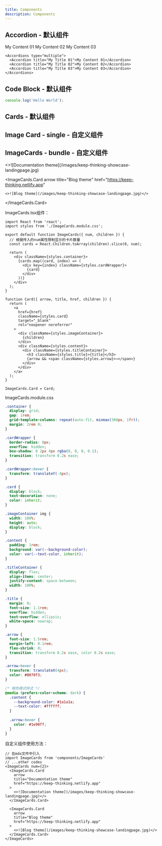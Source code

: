 ```yaml
---
title: Components
description: Components
---
```


 
## Accordion - 默认组件

<Accordions type="multiple">
  <Accordion title="My Title 01">My Content 01</Accordion>
  <Accordion title="My Title 02">My Content 02</Accordion>
  <Accordion title="My Title 03">My Content 03</Accordion>
</Accordions>

```tsx
<Accordions type="multiple">
  <Accordion title="My Title 01">My Content 01</Accordion>
  <Accordion title="My Title 02">My Content 02</Accordion>
  <Accordion title="My Title 03">My Content 03</Accordion>
</Accordions>
```

## Code Block - 默认组件

```js
console.log('Hello World');
```

## Cards - 默认组件

<Cards>
  <Card title="Learn more about Next.js" href="https://nextjs.org/docs" />
  <Card title="Learn more about Fumadocs" href="https://fumadocs.vercel.app" />
</Cards>

## Image Card - single - 自定义组件

<ImageWithCaption 
  src="/images/anatomy-tw.jpg"
  alt="解剖学太微笔记"
  caption="解剖学太微笔记"
  href="https://anatomy-tw.netlify.app"
  width={300}
  height={200}
/>

## ImageCards - bundle - 自定义组件
<ImageCards num={2}>
  <ImageCards.Card 
    arrow 
    title="Documentation theme" 
    href="https://keep-thinking.netlify.app"
  >
    <>![Documentation theme](/images/keep-thinking-showcase-landingpage.jpg)</>
  </ImageCards.Card>
  
  <ImageCards.Card 
    arrow 
    title="Blog theme" 
    href="https://keep-thinking.netlify.app"
  >
    <>![Blog theme](/images/keep-thinking-showcase-landingpage.jpg)</>
  </ImageCards.Card>
</ImageCards>

ImageCards.tsx组件：

```tsx
import React from 'react';
import styles from './ImageCards.module.css';

export default function ImageCards({ num, children }) {
  // 根据传入的num属性限制显示的卡片数量
  const cards = React.Children.toArray(children).slice(0, num);

  return (
    <div className={styles.container}>
      {cards.map((card, index) => (
        <div key={index} className={styles.cardWrapper}>
          {card}
        </div>
      ))}
    </div>
  );
}

function Card({ arrow, title, href, children }) {
  return (
    <a 
      href={href} 
      className={styles.card}
      target="_blank"
      rel="noopener noreferrer"
    >
      <div className={styles.imageContainer}>
        {children}
      </div>
      <div className={styles.content}>
        <div className={styles.titleContainer}>
          <h3 className={styles.title}>{title}</h3>
          {arrow && <span className={styles.arrow}>→</span>}
        </div>
      </div>
    </a>
  );
}

ImageCards.Card = Card;
```

ImageCards.module.css

```css
.container {
  display: grid;
  gap: 1rem;
  grid-template-columns: repeat(auto-fit, minmax(300px, 1fr));
  margin: 2rem 0;
}

.cardWrapper {
  border-radius: 8px;
  overflow: hidden;
  box-shadow: 0 2px 4px rgba(0, 0, 0, 0.1);
  transition: transform 0.2s ease;
}

.cardWrapper:hover {
  transform: translateY(-4px);
}

.card {
  display: block;
  text-decoration: none;
  color: inherit;
}

.imageContainer img {
  width: 100%;
  height: auto;
  display: block;
}

.content {
  padding: 1rem;
  background: var(--background-color);
  color: var(--text-color, inherit);
}

.titleContainer {
  display: flex;
  align-items: center;
  justify-content: space-between;
  width: 100%;
}

.title {
  margin: 0;
  font-size: 1.1rem;
  overflow: hidden;
  text-overflow: ellipsis;
  white-space: nowrap;
}

.arrow {
  font-size: 1.5rem;
  margin-left: 0.1rem;
  flex-shrink: 0;
  transition: transform 0.2s ease, color 0.2s ease;
}

.arrow:hover {
  transform: translateX(4px);
  color: #0070f3;
}

/* 暗色模式样式 */
@media (prefers-color-scheme: dark) {
  .content {
    --background-color: #1a1a1a;
    --text-color: #ffffff;
  }
  
  .arrow:hover {
    color: #1e90ff;
  }
}
```

自定义组件使用方法：

```tsx
// 在mdx文件中引入
import ImageCards from 'components/ImageCards'
// ...other codes
<ImageCards num={2}>
  <ImageCards.Card 
    arrow 
    title="Documentation theme" 
    href="https://keep-thinking.netlify.app"
  >
    <>![Documentation theme](/images/keep-thinking-showcase-landingpage.jpg)</>
  </ImageCards.Card>
  
  <ImageCards.Card 
    arrow 
    title="Blog theme" 
    href="https://keep-thinking.netlify.app"
  >
    <>![Blog theme](/images/keep-thinking-showcase-landingpage.jpg)</>
  </ImageCards.Card>
</ImageCards>
```








